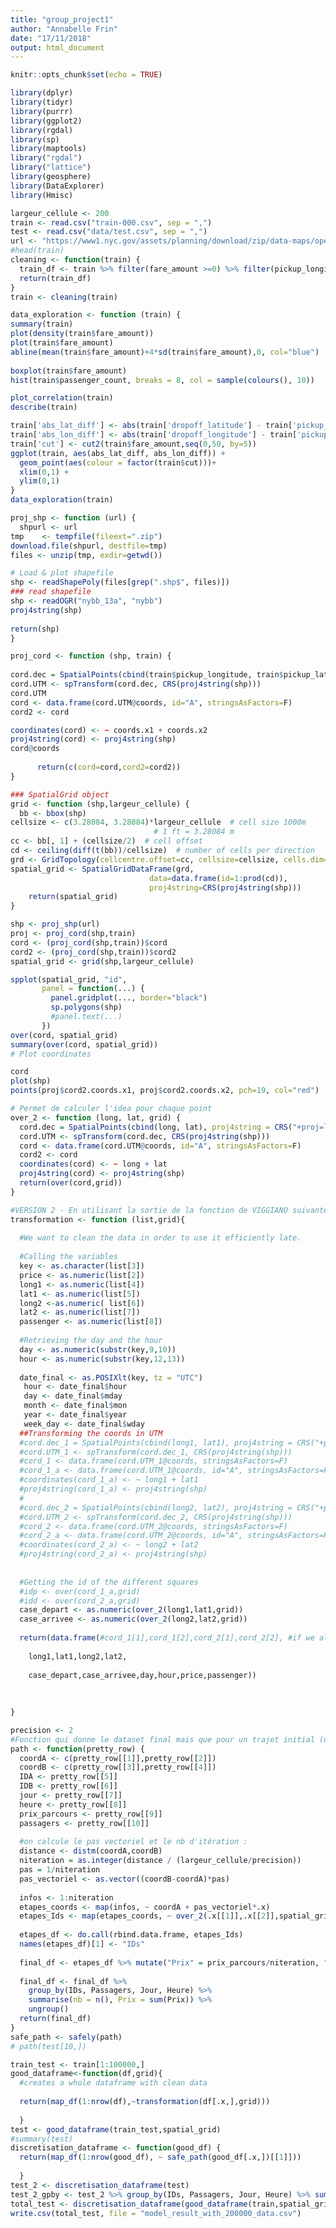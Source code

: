 ```yaml
---
title: "group_project1"
author: "Annabelle Frin"
date: "17/11/2018"
output: html_document
---
```


```r
knitr::opts_chunk$set(echo = TRUE)
```




```r
library(dplyr)
library(tidyr)
library(purrr)
library(ggplot2)
library(rgdal)
library(sp)
library(maptools)
library("rgdal")
library("lattice")
library(geosphere)
library(DataExplorer)
library(Hmisc)

```



```r
largeur_cellule <- 200
train <- read.csv("train-000.csv", sep = ",")
test <- read.csv("data/test.csv", sep = ",")
url <- "https://www1.nyc.gov/assets/planning/download/zip/data-maps/open-data/nybb_13a.zip"
#head(train)
cleaning <- function(train) {
  train_df <- train %>% filter(fare_amount >=0) %>% filter(pickup_longitude > -100, pickup_longitude < -50, pickup_latitude > 20, pickup_latitude < 60, dropoff_longitude > -100, dropoff_longitude < -50, dropoff_latitude > 20, dropoff_latitude < 60)
  return(train_df)
}
train <- cleaning(train)
```

```r
data_exploration <- function (train) {
summary(train)
plot(density(train$fare_amount))
plot(train$fare_amount)
abline(mean(train$fare_amount)+4*sd(train$fare_amount),0, col="blue")
 
boxplot(train$fare_amount)
hist(train$passenger_count, breaks = 8, col = sample(colours(), 10))

plot_correlation(train)
describe(train)

train['abs_lat_diff'] <- abs(train['dropoff_latitude'] - train['pickup_latitude'])
train['abs_lon_diff'] <- abs(train['dropoff_longitude'] - train['pickup_longitude'])
train['cut'] <- cut2(train$fare_amount,seq(0,50, by=5))
ggplot(train, aes(abs_lat_diff, abs_lon_diff)) +
  geom_point(aes(colour = factor(train$cut)))+
  xlim(0,1) +
  ylim(0,1)
}
data_exploration(train)
```


```r

proj_shp <- function (url) {
  shpurl <- url
tmp    <- tempfile(fileext=".zip")
download.file(shpurl, destfile=tmp)
files <- unzip(tmp, exdir=getwd())

# Load & plot shapefile
shp <- readShapePoly(files[grep(".shp$", files)])
### read shapefile
shp <- readOGR("nybb_13a", "nybb")
proj4string(shp) 
  
return(shp)
}
```

```r
proj_cord <- function (shp, train) {
  
cord.dec = SpatialPoints(cbind(train$pickup_longitude, train$pickup_latitude), proj4string = CRS("+proj=longlat"))
cord.UTM <- spTransform(cord.dec, CRS(proj4string(shp)))
cord.UTM
cord <- data.frame(cord.UTM@coords, id="A", stringsAsFactors=F)
cord2 <- cord

coordinates(cord) <- ~ coords.x1 + coords.x2
proj4string(cord) <- proj4string(shp)
cord@coords
      
      return(c(cord=cord,cord2=cord2))
}
```


```r
### SpatialGrid object
grid <- function (shp,largeur_cellule) {
  bb <- bbox(shp)
cellsize <- c(3.28084, 3.28084)*largeur_cellule  # cell size 1000m
                                # 1 ft = 3.28084 m
cc <- bb[, 1] + (cellsize/2)  # cell offset
cd <- ceiling(diff(t(bb))/cellsize)  # number of cells per direction
grd <- GridTopology(cellcentre.offset=cc, cellsize=cellsize, cells.dim=cd)
spatial_grid <- SpatialGridDataFrame(grd,
                               data=data.frame(id=1:prod(cd)),
                               proj4string=CRS(proj4string(shp)))  
    return(spatial_grid)
}
```


```r

shp <- proj_shp(url)
proj <- proj_cord(shp,train)
cord <- (proj_cord(shp,train))$cord
cord2 <- (proj_cord(shp,train))$cord2
spatial_grid <- grid(shp,largeur_cellule)

spplot(spatial_grid, "id",
       panel = function(...) {
         panel.gridplot(..., border="black")
         sp.polygons(shp)
         #panel.text(...)
       })
over(cord, spatial_grid)
summary(over(cord, spatial_grid))
# Plot coordinates

cord
plot(shp)
points(proj$cord2.coords.x1, proj$cord2.coords.x2, pch=19, col="red")
```



```r
# Permet de calculer l'idea pour chaque point 
over_2 <- function (long, lat, grid) {
  cord.dec = SpatialPoints(cbind(long, lat), proj4string = CRS("+proj=longlat"))
  cord.UTM <- spTransform(cord.dec, CRS(proj4string(shp)))
  cord <- data.frame(cord.UTM@coords, id="A", stringsAsFactors=F)
  cord2 <- cord
  coordinates(cord) <- ~ long + lat
  proj4string(cord) <- proj4string(shp)
  return(over(cord,grid))
}
```


```r
#VERSION 2 - En utilisant la sortie de la fonction de VIGGIANO suivante :
transformation <- function (list,grid){
  
  #We want to clean the data in order to use it efficiently late. 
  
  #Calling the variables
  key <- as.character(list[3])
  price <- as.numeric(list[2])
  long1 <- as.numeric(list[4])
  lat1 <- as.numeric(list[5])
  long2 <-as.numeric( list[6])
  lat2 <- as.numeric(list[7])
  passenger <- as.numeric(list[8])
  
  #Retrieving the day and the hour
  day <- as.numeric(substr(key,9,10))
  hour <- as.numeric(substr(key,12,13))
  
  date_final <- as.POSIXlt(key, tz = "UTC")
   hour <- date_final$hour 
   day <- date_final$mday
   month <- date_final$mon
   year <- date_final$year
   week_day <- date_final$wday
  ##Transforming the coords in UTM
  #cord.dec_1 = SpatialPoints(cbind(long1, lat1), proj4string = CRS("+proj=longlat"))
  #cord.UTM_1 <- spTransform(cord.dec_1, CRS(proj4string(shp)))
  #cord_1 <- data.frame(cord.UTM_1@coords, stringsAsFactors=F)
  #cord_1_a <- data.frame(cord.UTM_1@coords, id="A", stringsAsFactors=F)
  #coordinates(cord_1_a) <- ~ long1 + lat1
  #proj4string(cord_1_a) <- proj4string(shp)
  #
  #cord.dec_2 = SpatialPoints(cbind(long2, lat2), proj4string = CRS("+proj=longlat"))
  #cord.UTM_2 <- spTransform(cord.dec_2, CRS(proj4string(shp)))
  #cord_2 <- data.frame(cord.UTM_2@coords, stringsAsFactors=F)
  #cord_2_a <- data.frame(cord.UTM_2@coords, id="A", stringsAsFactors=F)
  #coordinates(cord_2_a) <- ~ long2 + lat2
  #proj4string(cord_2_a) <- proj4string(shp)
  
  
  #Getting the id of the different squares
  #idp <- over(cord_1_a,grid)
  #idd <- over(cord_2_a,grid)
  case_depart <- as.numeric(over_2(long1,lat1,grid))
  case_arrivee <- as.numeric(over_2(long2,lat2,grid))
 
  return(data.frame(#cord_1[1],cord_1[2],cord_2[1],cord_2[2], #if we also want the UTM coords
    
    long1,lat1,long2,lat2,
    
    case_depart,case_arrivee,day,hour,price,passenger))
  
  
  
}
```




```r
precision <- 2
#Fonction qui donne le dataset final mais que pour un trajet initial (de A à B) 
path <- function(pretty_row) {
  coordA <- c(pretty_row[[1]],pretty_row[[2]])
  coordB <- c(pretty_row[[3]],pretty_row[[4]])
  IDA <- pretty_row[[5]]
  IDB <- pretty_row[[6]]
  jour <- pretty_row[[7]]
  heure <- pretty_row[[8]]
  prix_parcours <- pretty_row[[9]]
  passagers <- pretty_row[[10]]
  
  #on calcule le pas vectoriel et le nb d'itération :
  distance <- distm(coordA,coordB)
  niteration = as.integer(distance / (largeur_cellule/precision))
  pas = 1/niteration
  pas_vectoriel <- as.vector((coordB-coordA)*pas)
  
  infos <- 1:niteration
  etapes_coords <- map(infos, ~ coordA + pas_vectoriel*.x)
  etapes_Ids <- map(etapes_coords, ~ over_2(.x[[1]],.x[[2]],spatial_grid)[[1,1]])
  
  etapes_df <- do.call(rbind.data.frame, etapes_Ids)
  names(etapes_df)[1] <- "IDs"
  
  final_df <- etapes_df %>% mutate("Prix" = prix_parcours/niteration, "Passagers" = passagers, "Jour" = jour, "Heure" = heure)
  
  final_df <- final_df %>% 
    group_by(IDs, Passagers, Jour, Heure) %>% 
    summarise(nb = n(), Prix = sum(Prix)) %>% 
    ungroup()  
  return(final_df)
}
safe_path <- safely(path)
# path(test[10,])
```

```r
train_test <- train[1:100000,]
good_dataframe<-function(df,grid){
  #creates a whole dataframe with clean data
  
  return(map_df(1:nrow(df),~transformation(df[.x,],grid)))
  
  }
test <- good_dataframe(train_test,spatial_grid)
#summary(test)
discretisation_dataframe <- function(good_df) {
  return(map_df(1:nrow(good_df), ~ safe_path(good_df[.x,])[[1]]))
  
  }
test_2 <- discretisation_dataframe(test)
test_2_gpby <- test_2 %>% group_by(IDs, Passagers, Jour, Heure) %>% summarise(nb = sum(nb), prix_moyen = mean(Prix)) %>% filter(is.na(IDs) == FALSE)
total_test <- discretisation_dataframe(good_dataframe(train,spatial_grid)) %>% group_by(IDs, Passagers, Jour, Heure) %>% summarise(nb = sum(nb), prix_moyen = mean(Prix)) %>% filter(is.na(IDs) == FALSE)
write.csv(total_test, file = "model_result_with_200000_data.csv")
```